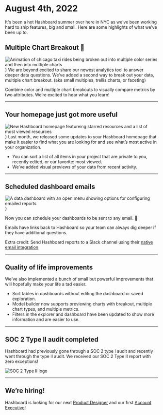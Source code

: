 # August 4th, 2022

It's been a hot Hashboard summer over here in NYC as we’ve been working hard to ship features, big and small. Here are some highlights of what we’ve been up to.

## Multiple Chart Breakout 🎉

<img
  src="/product_updates/220803_trellis.gif"
  alt="Animation of chicago taxi rides being broken out into multiple color series and then into multiple charts"
/>
} We are beyond excited to share our newest analytics tool to answer deeper data
questions. We’ve added a second way to break out your data, multiple chart breakout.
(aka small multiples, trellis charts, or faceting)

Combine color and multiple chart breakouts to visually compare metrics by two attributes. We’re excited to hear what you learn!

---

## Your homepage just got more useful

<img
  src="/product_updates/220803_homepage.png"
  alt="New Hashboard homepage featureing starred resources and a list of most viewed resources"
/>
} Last month, we released some updates to your Hashboard homepage that make it easier
to find what you are looking for and see what’s most active in your organization.

- You can sort a list of all items in your project that are private to you, recently edited, or our favorite: most viewed.
- We’ve added visual previews of your data from recent activity.

---

## Scheduled dashboard emails

<img
  src="/product_updates/220803_dashboard_reports.png"
  alt="A data dashboard with an open menu showing options for configuring emailed reports"
/>
}

Now you can schedule your dashboards to be sent to any email. 🥳

Emails have links back to Hashboard so your team can always dig deeper if they have additional questions.

Extra credit: Send Hashboard reports to a Slack channel using their [native email integration](https://nyc.us3.list-manage.com/track/click?u=6300d55bcba31646550d3c1e4&id=06a81c7c2b&e=454d9cfee6)

---

## Quality of life improvements

We’ve also implemented a bunch of small but powerful improvements that will hopefully make your life a tad easier.

- Sort tables in dashboards without editing the dashboard or saved exploration.
- Model builder now supports previewing charts with breakout, multiple chart types, and multiple metrics.
- Filters in the explorer and dashboard have been updated to show more information and are easier to use.

---

## SOC 2 Type II audit completed

Hashboard had previously gone through a SOC 2 type I audit and recently went through the type II audit. We received our SOC 2 Type II report with zero exceptions!

<img src="/product_updates/220803_soc2.png" alt="SOC 2 Type II logo" />

---

## We’re hiring!

Hashboard is looking for our next [Product Designer](https://hashboard.com/open-roles/product-designer) and our first [Account Executive](https://hashboard.com/open-roles/account-executive)!
